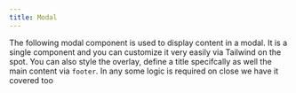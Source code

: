 ```yaml
---
title: Modal
---
```


The following modal component is used to display content in a modal. It is a single component and you can customize it very easily via Tailwind on the spot. You can also style the overlay, define a title specifcally as well the main content via `footer`. In any some logic is required on close we have it covered too




<Tabs>
  <TabItem label="Usage"><Code code={modalApp} lang="jsx" title="App.jsx" /></TabItem>
  <TabItem label="Component"><Code code={modal} lang="jsx" title="modal.jsx" /></TabItem>
</Tabs>